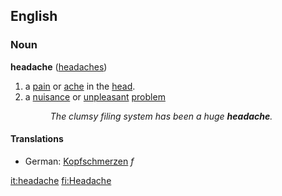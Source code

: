 ==English==
===Noun===
'''headache''' ([[headaches]])

# a [[pain]] or [[ache]] in the [[head]].
# a [[nuisance]] or [[unpleasant]] [[problem]]
#:''The clumsy filing system has been a huge '''headache'''.''

====Translations====
*German: [[Kopfschmerzen]] ''f''

[[it:headache]]
[[fi:Headache]]